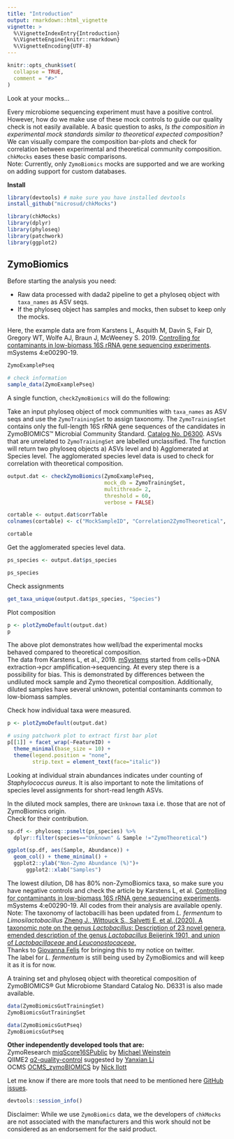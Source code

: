 ```yaml
---
title: "Introduction"
output: rmarkdown::html_vignette
vignette: >
  %\VignetteIndexEntry{Introduction}
  %\VignetteEngine{knitr::rmarkdown}
  %\VignetteEncoding{UTF-8}
---
```


```r
knitr::opts_chunk$set(
  collapse = TRUE,
  comment = "#>"
)
```

Look at your mocks... 

Every microbiome sequencing experiment must have a positive control. However, how do we make use of these mock controls to guide our quality check is not easily available. A basic question to asks, _Is the composition in experimental mock standards similar to theoretical expected composition?_    
We can visually compare the composition bar-plots and check for correlation between experimental and theoretical community composition.  
`chkMocks` eases these basic comparisons.  
Note: Currently, only `ZymoBiomics` mocks are supported and we are working on adding support for custom databases. 

**Install** 
```r

library(devtools) # make sure you have installed devtools
install_github("microsud/chkMocks")

```


```r
library(chkMocks)
library(dplyr)
library(phyloseq)
library(patchwork)
library(ggplot2)
```

## ZymoBiomics     
Before starting the analysis you need:  

* Raw data processed with dada2 pipeline to get a phyloseq object with `taxa_names` as ASV seqs.     
* If the phyloseq object has samples and mocks, then subset to keep only the mocks.  

Here, the example data are from Karstens L, Asquith M, Davin S, Fair D, Gregory WT, Wolfe AJ, Braun J, McWeeney S. 2019. [Controlling for contaminants in low-biomass 16S rRNA gene sequencing experiments](https://doi.org/10.1128/mSystems.00290-19). mSystems 4:e00290-19.  

```r

ZymoExamplePseq

```

```r
# check information
sample_data(ZymoExamplePseq)
```


A single function, `checkZymoBiomics` will do the following:  

Take an input phyloseq object of mock communities with `taxa_names` as ASV seqs and use the `ZymoTrainingSet` to assign taxonomy. The `ZymoTrainingSet` contains only the full-length 16S rRNA gene sequences of the candidates in ZymoBIOMICS™ Microbial Community Standard. [Catalog No. D6300](https://files.zymoresearch.com/protocols/_d6300_zymobiomics_microbial_community_standard.pdf). 
ASVs that are unrelated to `ZymoTrainingSet` are labelled unclassified. The function will return two phyloseq objects a) ASVs level and b) Agglomerated at Species level. The agglomerated species level data is used to check for correlation with theoretical composition.    

```r
output.dat <- checkZymoBiomics(ZymoExamplePseq,
                               mock_db = ZymoTrainingSet,
                               multithread= 2,
                               threshold = 60,
                               verbose = FALSE)

cortable <- output.dat$corrTable
colnames(cortable) <- c("MockSampleID", "Correlation2ZymoTheoretical", "MockSampleID_2" )

cortable
```


Get the agglomerated species level data.
```r
ps_species <- output.dat$ps_species

ps_species
```

Check assignments
```r

get_taxa_unique(output.dat$ps_species, "Species")

```

Plot composition  
```r

p <- plotZymoDefault(output.dat)
p

```

The above plot demonstrates how well/bad the experimental mocks behaved compared to theoretical composition.  
The data from Karstens L, et al., 2019. [mSystems](https://doi.org/10.1128/mSystems.00290-19) started from cells->DNA extraction->pcr amplification->sequencing. At every step there is a possibility for bias. This is demonstrated by differences between the undiluted mock sample and Zymo theoretical composition. Additionally, diluted samples have several unknown, potential contaminants common to low-biomass samples.    

Check how individual taxa were measured.  
```r

p <- plotZymoDefault(output.dat)

# using patchwork plot to extract first bar plot
p[[1]] + facet_wrap(~FeatureID) + 
  theme_minimal(base_size = 10) + 
  theme(legend.position = "none",
        strip.text = element_text(face="italic"))
```

Looking at individual strain abundances indicates under counting of _Staphylococcus aureus_. It is also important to note the limitations of species level assignments for short-read length ASVs.  

In the diluted mock samples, there are `Unknown` taxa i.e. those that are not of ZymoBiomics origin.  
Check for their contribution.  
```r
sp.df <- phyloseq::psmelt(ps_species) %>%
  dplyr::filter(species=="Unknown" & Sample !="ZymoTheoretical")

ggplot(sp.df, aes(Sample, Abundance)) + 
  geom_col() + theme_minimal() +
  ggplot2::ylab("Non-Zymo Abundance (%)")+
      ggplot2::xlab("Samples")

```
The lowest dilution, D8 has 80% non-ZymoBiomics taxa, so make sure you have negative controls and check the article by Karstens L, et al. [Controlling for contaminants in low-biomass 16S rRNA gene sequencing experiments](https://doi.org/10.1128/mSystems.00290-19). mSystems 4:e00290-19. All codes from their analysis are available openly.   
Note: The taxonomy of lactobacilli has been updated from _L. fermentum_ to _Limosilactobacillus_  [Zheng J., Wittouck S., Salvetti E. et al.,(2020). A taxonomic note on the genus _Lactobacillus_: Description of 23 novel genera, emended description of the genus _Lactobacillus_ Beijerink 1901, and union of _Lactobacillaceae_ and _Leuconostocaceae_.](https://doi.org/10.1099/ijsem.0.004107)   
Thanks to [Giovanna Felis](https://twitter.com/FelisGiovanna) for bringing this to my notice on twitter.  
The label for _L. fermentum_ is still being used by ZymoBiomics and will keep it as it is for now.  

A training set and phyloseq object with theoretical composition of ZymoBIOMICS® Gut Microbiome Standard Catalog No. D6331 is also made available.  

```r
data(ZymoBiomicsGutTrainingSet)
ZymoBiomicsGutTrainingSet
```
```r
data(ZymoBiomicsGutPseq)
ZymoBiomicsGutPseq
```


**Other independently developed tools that are:**     
ZymoResearch [miqScore16SPublic](https://github.com/Zymo-Research/miqScore16SPublic) by [Michael Weinstein](https://twitter.com/bionomicon)   
QIIME2 [q2-quality-control](https://github.com/qiime2/q2-quality-control) suggested by [Yanxian Li](https://twitter.com/li_yanxian)   
OCMS [OCMS_zymoBIOMICS](https://github.com/OxfordCMS/OCMS_zymoBIOMICS) by [Nick Ilott](https://twitter.com/IlottNick)   

Let me know if there are more tools that need to be mentioned here [GitHub issues](https://github.com/microsud/chkMocks/issues).  


```r
devtools::session_info()
```

Disclaimer: While we use `ZymoBiomics` data, we the developers of `chkMocks` are not associated with the manufacturers and this work should not be considered as an endorsement for the said product.    
